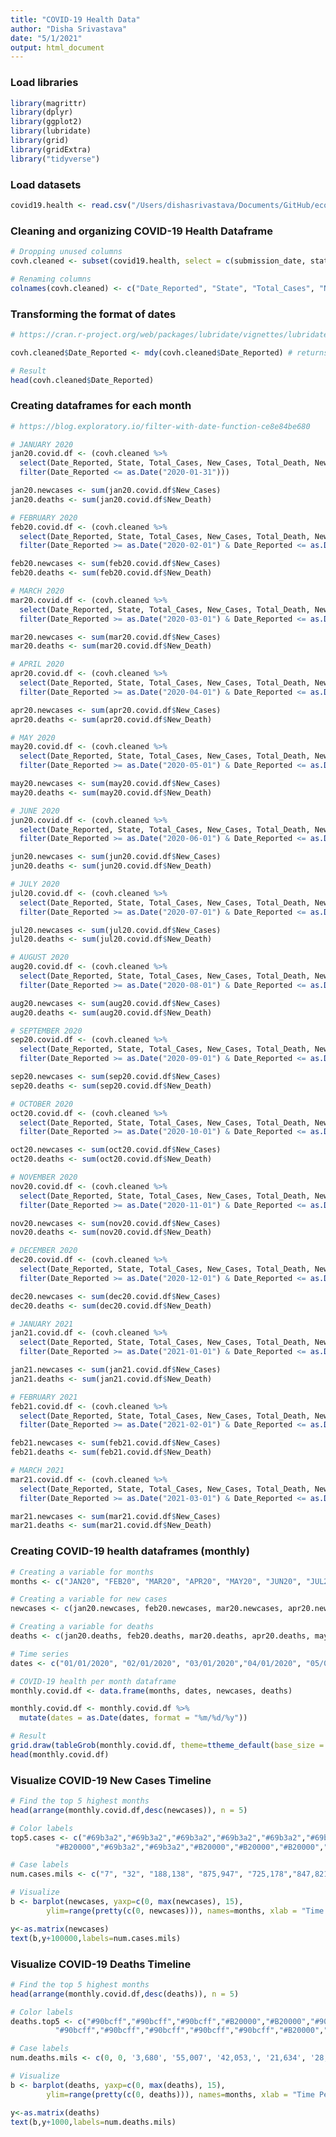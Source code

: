 ```yaml
---
title: "COVID-19 Health Data"
author: "Disha Srivastava"
date: "5/1/2021"
output: html_document
---
```


### Load libraries 
```r
library(magrittr) 
library(dplyr) 
library(ggplot2)
library(lubridate)
library(grid)
library(gridExtra)
library("tidyverse")
```

### Load datasets  
```r
covid19.health <- read.csv("/Users/dishasrivastava/Documents/GitHub/economic-impact-of-covid19/Datasets/United_States_COVID-19_Cases_and_Deaths_by_State_over_Time.csv")
```

### Cleaning and organizing COVID-19 Health Dataframe 
```r
# Dropping unused columns 
covh.cleaned <- subset(covid19.health, select = c(submission_date, state, tot_cases, new_case, tot_death, new_death))

# Renaming columns 
colnames(covh.cleaned) <- c("Date_Reported", "State", "Total_Cases", "New_Cases", "Total_Death", "New_Death")
```

### Transforming the format of dates 
```r
# https://cran.r-project.org/web/packages/lubridate/vignettes/lubridate.html

covh.cleaned$Date_Reported <- mdy(covh.cleaned$Date_Reported) # returns year/month/day 

# Result 
head(covh.cleaned$Date_Reported) 
```

### Creating dataframes for each month 
```r
# https://blog.exploratory.io/filter-with-date-function-ce8e84be680

# JANUARY 2020 
jan20.covid.df <- (covh.cleaned %>%
  select(Date_Reported, State, Total_Cases, New_Cases, Total_Death, New_Death) %>%
  filter(Date_Reported <= as.Date("2020-01-31")))

jan20.newcases <- sum(jan20.covid.df$New_Cases)
jan20.deaths <- sum(jan20.covid.df$New_Death)

# FEBRUARY 2020 
feb20.covid.df <- (covh.cleaned %>%
  select(Date_Reported, State, Total_Cases, New_Cases, Total_Death, New_Death) %>%
  filter(Date_Reported >= as.Date("2020-02-01") & Date_Reported <= as.Date("2020-02-28")))

feb20.newcases <- sum(feb20.covid.df$New_Cases)
feb20.deaths <- sum(feb20.covid.df$New_Death)

# MARCH 2020 
mar20.covid.df <- (covh.cleaned %>%
  select(Date_Reported, State, Total_Cases, New_Cases, Total_Death, New_Death) %>%
  filter(Date_Reported >= as.Date("2020-03-01") & Date_Reported <= as.Date("2020-03-31")))

mar20.newcases <- sum(mar20.covid.df$New_Cases)
mar20.deaths <- sum(mar20.covid.df$New_Death)

# APRIL 2020 
apr20.covid.df <- (covh.cleaned %>%
  select(Date_Reported, State, Total_Cases, New_Cases, Total_Death, New_Death) %>%
  filter(Date_Reported >= as.Date("2020-04-01") & Date_Reported <= as.Date("2020-04-30")))

apr20.newcases <- sum(apr20.covid.df$New_Cases)
apr20.deaths <- sum(apr20.covid.df$New_Death)

# MAY 2020 
may20.covid.df <- (covh.cleaned %>%
  select(Date_Reported, State, Total_Cases, New_Cases, Total_Death, New_Death) %>%
  filter(Date_Reported >= as.Date("2020-05-01") & Date_Reported <= as.Date("2020-05-31")))

may20.newcases <- sum(may20.covid.df$New_Cases)
may20.deaths <- sum(may20.covid.df$New_Death)

# JUNE 2020 
jun20.covid.df <- (covh.cleaned %>%
  select(Date_Reported, State, Total_Cases, New_Cases, Total_Death, New_Death) %>%
  filter(Date_Reported >= as.Date("2020-06-01") & Date_Reported <= as.Date("2020-06-30")))

jun20.newcases <- sum(jun20.covid.df$New_Cases)
jun20.deaths <- sum(jun20.covid.df$New_Death)

# JULY 2020 
jul20.covid.df <- (covh.cleaned %>%
  select(Date_Reported, State, Total_Cases, New_Cases, Total_Death, New_Death) %>%
  filter(Date_Reported >= as.Date("2020-07-01") & Date_Reported <= as.Date("2020-07-31")))

jul20.newcases <- sum(jul20.covid.df$New_Cases)
jul20.deaths <- sum(jul20.covid.df$New_Death)

# AUGUST 2020 
aug20.covid.df <- (covh.cleaned %>%
  select(Date_Reported, State, Total_Cases, New_Cases, Total_Death, New_Death) %>%
  filter(Date_Reported >= as.Date("2020-08-01") & Date_Reported <= as.Date("2020-08-31")))

aug20.newcases <- sum(aug20.covid.df$New_Cases)
aug20.deaths <- sum(aug20.covid.df$New_Death)

# SEPTEMBER 2020 
sep20.covid.df <- (covh.cleaned %>%
  select(Date_Reported, State, Total_Cases, New_Cases, Total_Death, New_Death) %>%
  filter(Date_Reported >= as.Date("2020-09-01") & Date_Reported <= as.Date("2020-09-30")))

sep20.newcases <- sum(sep20.covid.df$New_Cases)
sep20.deaths <- sum(sep20.covid.df$New_Death)

# OCTOBER 2020 
oct20.covid.df <- (covh.cleaned %>%
  select(Date_Reported, State, Total_Cases, New_Cases, Total_Death, New_Death) %>%
  filter(Date_Reported >= as.Date("2020-10-01") & Date_Reported <= as.Date("2020-10-31")))

oct20.newcases <- sum(oct20.covid.df$New_Cases)
oct20.deaths <- sum(oct20.covid.df$New_Death)

# NOVEMBER 2020 
nov20.covid.df <- (covh.cleaned %>%
  select(Date_Reported, State, Total_Cases, New_Cases, Total_Death, New_Death) %>%
  filter(Date_Reported >= as.Date("2020-11-01") & Date_Reported <= as.Date("2020-11-30")))

nov20.newcases <- sum(nov20.covid.df$New_Cases)
nov20.deaths <- sum(nov20.covid.df$New_Death)

# DECEMBER 2020 
dec20.covid.df <- (covh.cleaned %>%
  select(Date_Reported, State, Total_Cases, New_Cases, Total_Death, New_Death) %>%
  filter(Date_Reported >= as.Date("2020-12-01") & Date_Reported <= as.Date("2020-12-31")))

dec20.newcases <- sum(dec20.covid.df$New_Cases)
dec20.deaths <- sum(dec20.covid.df$New_Death)

# JANUARY 2021
jan21.covid.df <- (covh.cleaned %>%
  select(Date_Reported, State, Total_Cases, New_Cases, Total_Death, New_Death) %>%
  filter(Date_Reported >= as.Date("2021-01-01") & Date_Reported <= as.Date("2021-01-31")))

jan21.newcases <- sum(jan21.covid.df$New_Cases)
jan21.deaths <- sum(jan21.covid.df$New_Death)

# FEBRUARY 2021
feb21.covid.df <- (covh.cleaned %>%
  select(Date_Reported, State, Total_Cases, New_Cases, Total_Death, New_Death) %>%
  filter(Date_Reported >= as.Date("2021-02-01") & Date_Reported <= as.Date("2021-02-28")))

feb21.newcases <- sum(feb21.covid.df$New_Cases)
feb21.deaths <- sum(feb21.covid.df$New_Death)

# MARCH 2021
mar21.covid.df <- (covh.cleaned %>%
  select(Date_Reported, State, Total_Cases, New_Cases, Total_Death, New_Death) %>%
  filter(Date_Reported >= as.Date("2021-03-01") & Date_Reported <= as.Date("2021-03-31")))

mar21.newcases <- sum(mar21.covid.df$New_Cases)
mar21.deaths <- sum(mar21.covid.df$New_Death)
```

### Creating COVID-19 health dataframes (monthly)
```r
# Creating a variable for months  
months <- c("JAN20", "FEB20", "MAR20", "APR20", "MAY20", "JUN20", "JUL20", "AUG20", "SEPT20", "OCT20", "NOV20", "DEC20", "JAN21", "FEB21", "MAR21")

# Creating a variable for new cases 
newcases <- c(jan20.newcases, feb20.newcases, mar20.newcases, apr20.newcases, may20.newcases, jun20.newcases, jul20.newcases, aug20.newcases, sep20.newcases, oct20.newcases, nov20.newcases, dec20.newcases, jan21.newcases, feb21.newcases, mar21.newcases)

# Creating a variable for deaths 
deaths <- c(jan20.deaths, feb20.deaths, mar20.deaths, apr20.deaths, may20.deaths, jun20.deaths, jul20.deaths, aug20.deaths, sep20.deaths, oct20.deaths, nov20.deaths, dec20.deaths, jan21.deaths, feb21.deaths, mar21.deaths)

# Time series 
dates <- c("01/01/2020", "02/01/2020", "03/01/2020","04/01/2020", "05/01/2020","06/01/2020", "07/01/2020", "08/01/2020", "09/01/2020", "10/01/2020","11/01/2020", "12/01/2020", "01/01/2021", "02/01/2021", "03/01/2021")

# COVID-19 health per month dataframe
monthly.covid.df <- data.frame(months, dates, newcases, deaths)

monthly.covid.df <- monthly.covid.df %>%
  mutate(dates = as.Date(dates, format = "%m/%d/%y"))

# Result
grid.draw(tableGrob(monthly.covid.df, theme=ttheme_default(base_size = 6) ))
head(monthly.covid.df)
```

### Visualize COVID-19 New Cases Timeline 
```r
# Find the top 5 highest months
head(arrange(monthly.covid.df,desc(newcases)), n = 5)

# Color labels 
top5.cases <- c("#69b3a2","#69b3a2","#69b3a2","#69b3a2","#69b3a2","#69b3a2",
          "#B20000","#69b3a2","#69b3a2","#B20000","#B20000","#B20000","#B20000","#B20000","#69b3a2")

# Case labels 
num.cases.mils <- c("7", "32", "188,138", "875,947", "725,178","847,821", "1.9 mil", "1.4 mil", "1.2 mil", "1.9 mil", "4.4 mil", "6.3 mil", "6 mil", "2.3 mil", "1.7 mil")

# Visualize 
b <- barplot(newcases, yaxp=c(0, max(newcases), 15), 
        ylim=range(pretty(c(0, newcases))), names=months, xlab = "Time Period", ylab = "Number of New Recorded Cases", main = "Number of Newly Recorded COVID-19 Cases per Month in the U.S. 2020-21", col = top5.cases)  

y<-as.matrix(newcases)
text(b,y+100000,labels=num.cases.mils)
```

### Visualize COVID-19 Deaths Timeline 
```r
# Find the top 5 highest months
head(arrange(monthly.covid.df,desc(deaths)), n = 5)

# Color labels 
deaths.top5 <- c("#90bcff","#90bcff","#90bcff","#B20000","#B20000","#90bcff",
          "#90bcff","#90bcff","#90bcff","#90bcff","#90bcff","#B20000","#B20000","#B20000","#90bcff")

# Case labels 
num.deaths.mils <- c(0, 0, '3,680', '55,007', '42,053,', '21,634', '28,249', '29,184', '22,327', '24,012', '39,397', '79,189', '97,095', '63,431', '33,041')

# Visualize 
b <- barplot(deaths, yaxp=c(0, max(deaths), 15), 
        ylim=range(pretty(c(0, deaths))), names=months, xlab = "Time Period", ylab = "Number of New Recorded Deaths", main = "Number of Newly Recorded COVID-19 Deaths per Month in the U.S. 2020-21", col = deaths.top5)  

y<-as.matrix(deaths)
text(b,y+1000,labels=num.deaths.mils)
```
